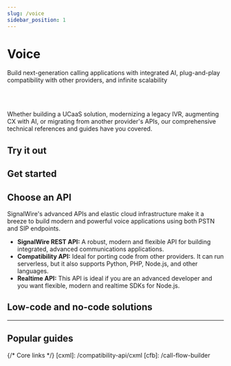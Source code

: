 ---
slug: /voice
sidebar_position: 1
---


# Voice

<Subtitle>Build next-generation calling applications with integrated AI, plug-and-play compatibility with other providers, and infinite scalability</Subtitle>

<br/><br/>

Whether building a UCaaS solution, modernizing a legacy IVR, augmenting CX with AI, or migrating from another provider's APIs, our comprehensive technical references and guides have you covered.

## Try it out

<UseCase/>

## Get started

<LinkCardContainer>
  <LinkCard title="💳 Buy a phone number" description="SignalWire phone numbers in the Dashboard" link="/platform/phone-numbers/getting-started/buying-a-phone-number" />
  <LinkCard title="⚡️ Quickstart with AI" description="Deploy a serverless voice AI Agent and call it over the PSTN in under 5 minutes with SWML" link="/ai/get-started" />
  <LinkCard title="☎️ Make your first phone calls" description="The fundamentals of your first calling app" link="/voice/getting-started/making-and-receiving-phone-calls" />
  <LinkCard title="🚀 Migrate a Twilio application" description="Get started with our Compatibility API" link="/rest/compatibility-api/overview" />
  <LinkCard title="🧩 No-code apps with Call Flow Builder" description="Create a drag-and-drop calling application" link="/call-flow-builder" />
</LinkCardContainer>

## Choose an API

SignalWire's advanced APIs and elastic cloud infrastructure make it a breeze to build modern and powerful voice applications using both PSTN and SIP endpoints. 

- **SignalWire REST API:** A robust, modern and flexible API for building integrated, advanced communications applications.
- **Compatibility API:** Ideal for porting code from other providers. It can run serverless, but it also supports Python, PHP, Node.js, and other languages.
- **Realtime API:** This API is ideal if you are an advanced developer and you want flexible, modern and realtime SDKs for Node.js.

<LinkCardContainer>
  <LinkCard title="SignalWire API" description="High-quality, scalable, and secure voice API" link="/rest/signalwire-rest/overview/" />
  <LinkCard title="Compatibility API & cXML" description="Easily migrate from Twilio and other providers" link="/compatibility-api" />
  <LinkCard title="RELAY Realtime Server SDK" description="Next-gen server telephony applications powered by our RELAY WebSocket API" link="/sdks/reference/realtime-sdk/relay-v4/voice/" />
  <LinkCard title="RELAY Browser SDK" description="Bring telephone capabilities to the browser with our Node.js SDK" link="/sdks/reference/browser-sdk/" />
</LinkCardContainer>

## Low-code and no-code solutions

<LinkCardContainer>
  <LinkCard title="Call Flow Builder" description="Drag-and-drop, no-code call application builder" link="/swml" />
  <LinkCard title="SWML" description="Write realtime, AI-integrated calling applications using simple JSON or YAML scripts" link="/swml" />
</LinkCardContainer>

---

## Popular guides

<LinkCardContainer>
  <LinkCard title="SIP trunking" description="Route SIP traffic through the SignalWire platform to your PBX system." link="/voice/getting-started/sip/sip-trunking" />
  <LinkCard title="Answering machine detection" description="Setup AMD using our Compatibility API and Node.js." link="/compatibility-api/guides/voice/nodejs/answering-machine-detection" />
  <LinkCard title="Build an Interactive Voice Response (IVR) System" description="Learn how to build an IVR with Node.js." link="/sdks/reference/realtime-sdk/guides/voice/weather-phone/" />
  <LinkCard title="Setting Up a SIP Endpoint" description="This guide will show how you can create a SIP endpoint and register it to a phone number for handling incoming calls." link="/voice/getting-started/sip/set-up-a-signalwire-phone-number-with-a-sip-endpoint" />
  <LinkCard title="Getting Started with SIP" description="Guides that focus on the basic setup for SIP calling." link="/voice/getting-started/sip/set-up-a-signalwire-phone-number-with-a-sip-endpoint" />
</LinkCardContainer>

{/* Core links */}
[cxml]: /compatibility-api/cxml
[cfb]: /call-flow-builder
